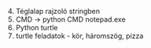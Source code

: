 4. Téglalap rajzoló stringben
5. CMD -> python CMD notepad.exe
6. Python turtle
7. turtle feladatok - kör, háromszög, pizza
